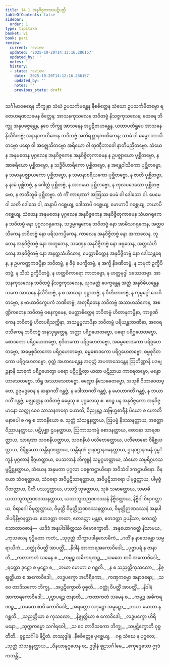 ```yaml
---
title: 14.1 အနုဝိဇ္ဇကဿပဋိပတ္တိ
tableOfContents: false
sidebar:
  order: 1
type: tipitaka
basket: vi
book: pari
review:
  current: review
  updated: '2025-10-20T14:12:16.286157'
  updated_by: ''
  notes: ''
  history:
  - state: review
    date: '2025-10-20T14:12:16.286157'
    updated_by: ''
    notes: ''
    previous_state: draft
---
```



<DynamicBreadcrumb />


<ReviewStatus review={frontmatter.review} showDetails={true} />

<HypothesisAnnotation frontmatter={frontmatter} />

<Division number="365" book="pari" e="ch" v="5" p="287">

<Paragraph number="1820" book="pari">
သင်္ဂါမာဝစရေန ဘိက္ခုနာ သံဃံ ဥပသင်္ကမန္တေန နီစစိတ္တေန သံဃော ဥပသင်္ကမိတဗ္ဗော ရဇောဟရဏသမေန စိတ္တေန; အာသနကုသလေန ဘဝိတဗ္ဗံ နိသဇ္ဇကုသလေန; ထေရေ ဘိက္ခူ အနုပခဇ္ဇန္တေန, နဝေ ဘိက္ခူ အာသနေန အပ္ပဋိဗာဟန္တေန, ယထာပတိရူပေ အာသနေ နိသီဒိတဗ္ဗံ; အနာနာကထိကေန ဘဝိတဗ္ဗံ အတိရစ္ဆာနကထိကေန; သာမံ ဝါ ဓမ္မော ဘာသိတဗ္ဗော ပရော ဝါ အဇ္ဈေသိတဗ္ဗော အရိယော ဝါ တုဏှီဘာဝေါ နာတိမညိတဗ္ဗော.
</Paragraph>

<Paragraph number="1821" book="pari">
သံဃေန အနုမတေန ပုဂ္ဂလေန အနုဝိဇ္ဇကေန အနုဝိဇ္ဇိတုကာမေန န ဥပဇ္ဈာယော ပုစ္ဆိတဗ္ဗော, န အာစရိယော ပုစ္ဆိတဗ္ဗော, န သဒ္ဓိဝိဟာရိကော ပုစ္ဆိတဗ္ဗော, န အန္တေဝါသိကော ပုစ္ဆိတဗ္ဗော, န သမာနုပဇ္ဈာယကော ပုစ္ဆိတဗ္ဗော, န သမာနာစရိယကော ပုစ္ဆိတဗ္ဗော, န ဇာတိ ပုစ္ဆိတဗ္ဗာ, န နာမံ ပုစ္ဆိတဗ္ဗံ, န ဂေါတ္တံ ပုစ္ဆိတဗ္ဗံ, န အာဂမော ပုစ္ဆိတဗ္ဗော, န ကုလပဒေသော ပုစ္ဆိတဗ္ဗော, န ဇာတိဘူမိ ပုစ္ဆိတဗ္ဗာ. တံ ကိံ ကာရဏာ? အတြဿ ပေမံ ဝါ ဒေါသော ဝါ. ပေမေ ဝါ သတိ ဒေါသေ ဝါ, ဆန္ဒာပိ ဂစ္ဆေယျ, ဒေါသာပိ ဂစ္ဆေယျ, မောဟာပိ ဂစ္ဆေယျ, ဘယာပိ ဂစ္ဆေယျ.
</Paragraph>

<Paragraph number="1822" book="pari">
သံဃေန အနုမတေန ပုဂ္ဂလေန အနုဝိဇ္ဇကေန အနုဝိဇ္ဇိတုကာမေန သံဃဂရုကေန ဘဝိတဗ္ဗံ နော ပုဂ္ဂလဂရုကေန, သဒ္ဓမ္မဂရုကေန ဘဝိတဗ္ဗံ နော အာမိသဂရုကေန, အတ္ထဝသိကေန ဘဝိတဗ္ဗံ နော ပရိသကပ္ပိကေန, ကာလေန အနုဝိဇ္ဇိတဗ္ဗံ နော အကာလေန, ဘူတေန အနုဝိဇ္ဇိတဗ္ဗံ နော အဘူတေန, သဏှေန အနုဝိဇ္ဇိတဗ္ဗံ နော ဖရုသေန, အတ္ထသံဟိတေန အနုဝိဇ္ဇိတဗ္ဗံ နော အနတ္ထသံဟိတေန, မေတ္တာစိတ္တေန အနုဝိဇ္ဇိတဗ္ဗံ နော ဒေါသန္တရေန, န ဥပကဏ္ဏကဇပ္ပိနာ ဘဝိတဗ္ဗံ, န ဇိမှံ ပေက္ခိတဗ္ဗံ, န အက္ခိ နိခဏိတဗ္ဗံ, န ဘမုကံ ဥက္ခိပိတဗ္ဗံ, န သီသံ ဥက္ခိပိတဗ္ဗံ, န ဟတ္ထဝိကာရော ကာတဗ္ဗော, န ဟတ္ထမုဒ္ဒါ ဒဿေတဗ္ဗာ.
</Paragraph>

<Paragraph number="1823" book="pari">
အာသနကုသလေန ဘဝိတဗ္ဗံ နိသဇ္ဇကုသလေန, ယုဂမတ္တံ ပေက္ခန္တေန အတ္ထံ အနုဝိဓိယန္တေန သကေ အာသနေ နိသီဒိတဗ္ဗံ, န စ အာသနာ ဝုဋ္ဌာတဗ္ဗံ, န ဝီတိဟာတဗ္ဗံ, န ကုမ္မဂ္ဂေါ သေဝိတဗ္ဗော, န ဗာဟာဝိက္ခေပကံ ဘဏိတဗ္ဗံ, အတုရိတေန ဘဝိတဗ္ဗံ အသာဟသိကေန, အစဏ္ဍိကတေန ဘဝိတဗ္ဗံ ဝစနက္ခမေန, မေတ္တာစိတ္တေန ဘဝိတဗ္ဗံ ဟိတာနုကမ္ပိနာ, ကာရုဏိကေန ဘဝိတဗ္ဗံ ဟိတပရိသက္ကိနာ, အသမ္ဖပ္ပလာပိနာ ဘဝိတဗ္ဗံ ပရိယန္တဘာဏိနာ, အဝေရဝသိကေန ဘဝိတဗ္ဗံ အနသုရုတ္တေန, အတ္တာ ပရိဂ္ဂဟေတဗ္ဗော, ပရော ပရိဂ္ဂဟေတဗ္ဗော, စောဒကော ပရိဂ္ဂဟေတဗ္ဗော, စုဒိတကော ပရိဂ္ဂဟေတဗ္ဗော, အဓမ္မစောဒကော ပရိဂ္ဂဟေတဗ္ဗော, အဓမ္မစုဒိတကော ပရိဂ္ဂဟေတဗ္ဗော, ဓမ္မစောဒကော ပရိဂ္ဂဟေတဗ္ဗော, ဓမ္မစုဒိတကော ပရိဂ္ဂဟေတဗ္ဗော, ဝုတ္တံ အဟာပေန္တေန အဝုတ္တံ အပကာသေန္တေန ဩတိဏ္ဏာနိ ပဒဗျဉ္ဇနာနိ သာဓုကံ ပရိဂ္ဂဟေတွာ ပရော ပဋိပုစ္ဆိတွာ ယထာ ပဋိညာယ ကာရေတဗ္ဗော, မန္ဒော ဟာသေတဗ္ဗော, ဘီရူ အဿာသေတဗ္ဗော, စဏ္ဍော နိသေဓေတဗ္ဗော, အသုစိ ဝိဘာဝေတဗ္ဗော, ဥဇုမဒ္ဒဝေန န ဆန္ဒာဂတိံ ဂန္တဗ္ဗံ, န ဒေါသာဂတိံ ဂန္တဗ္ဗံ, န မောဟာဂတိံ ဂန္တဗ္ဗံ, န ဘယာဂတိံ ဂန္တဗ္ဗံ, မဇ္ဈတ္တေန ဘဝိတဗ္ဗံ ဓမ္မေသု စ ပုဂ္ဂလေသု စ. ဧဝဉ္စ ပန အနုဝိဇ္ဇကော အနုဝိဇ္ဇမာနော သတ္ထု စေဝ သာသနကရော ဟောတိ, ဝိညူနဉ္စ သဗြဟ္မစာရီနံ ပိယော စ ဟောတိ မနာပေါ စ ဂရု စ ဘာဝနီယော စ.
</Paragraph>

</Division>
<Division number="366" book="pari" e="ch" v="5" p="288">

<Paragraph number="1824" book="pari">
သုတ္တံ သံသန္ဒနတ္ထာယ, ဩပမ္မံ နိဒဿနတ္ထာယ, အတ္ထော ဝိညာပနတ္ထာယ, ပဋိပုစ္ဆာ ဌပနတ္ထာယ, ဩကာသကမ္မံ စောဒနတ္ထာယ, စောဒနာ သာရဏတ္ထာယ, သာရဏာ သဝစနီယတ္ထာယ, သဝစနီယံ ပလိဗောဓတ္ထာယ, ပလိဗောဓော ဝိနိစ္ဆယတ္ထာယ, ဝိနိစ္ဆယော သန္တီရဏတ္ထာယ, သန္တီရဏံ ဌာနာဌာနဂမနတ္ထာယ, ဌာနာဌာနဂမနံ ဒုမ္မင်္ကူနံ ပုဂ္ဂလာနံ နိဂ္ဂဟတ္ထာယ, ပေသလာနံ ဘိက္ခူနံ သမ္ပဂ္ဂဟတ္ထာယ, သံဃော သမ္ပရိဂ္ဂဟသမ္ပဋိစ္ဆနတ္ထာယ, သံဃေန အနုမတာ ပုဂ္ဂလာ ပစ္စေကဋ္ဌာယိနော အဝိသံဝါဒကဋ္ဌာယိနော.
</Paragraph>

<Paragraph number="1825" book="pari">
ဝိနယော သံဝရတ္ထာယ, သံဝရော အဝိပ္ပဋိသာရတ္ထာယ, အဝိပ္ပဋိသာရော ပါမုဇ္ဇတ္ထာယ, ပါမုဇ္ဇံ ပီတတ္ထာယ, ပီတိ ပဿဒ္ဓတ္ထာယ, ပဿဒ္ဓိ သုခတ္ထာယ, သုခံ သမာဓတ္ထာယ, သမာဓိ ယထာဘူတဉာဏဒဿနတ္ထာယ, ယထာဘူတဉာဏဒဿနံ နိဗ္ဗိဒတ္ထာယ, နိဗ္ဗိဒါ ဝိရာဂတ္ထာယ, ဝိရာဂေါ ဝိမုတ္တတ္ထာယ, ဝိမုတ္တိ ဝိမုတ္တိဉာဏဒဿနတ္ထာယ, ဝိမုတ္တိဉာဏဒဿနံ အနုပါဒါပရိနိဗ္ဗာနတ္ထာယ. ဧတဒတ္ထာ ကထာ, ဧတဒတ္ထာ မန္တနာ, ဧတဒတ္ထာ ဥပနိသာ, ဧတဒတ္ထံ သောတာဝဓာနံ—  ယဒိဒံ အနုပါဒါစိတ္တဿ ဝိမောက္ခောတိ.
</Paragraph>

</Division>
<Division number="367" book="pari" e="ch" v="5" p="289">

<Paragraph number="1826" type="verses" book="pari">
_အနုယောဂဝတ္တံ နိသာမယ,_  
_ကုသလေန ဗုဒ္ဓိမတာ ကတံ;_  
_သုဝုတ္တံ သိက္ခာပဒါနုလောမိကံ,_  
_ဂတိံ န နာသေန္တော သမ္ပရာယိကံ._  

</Paragraph>

<Paragraph number="1827" type="verses" book="pari">
_ဝတ္ထုံ ဝိပတ္တိံ အာပတ္တိံ,_  
_နိဒါနံ အာကာရအကောဝိဒေါ;_  
_ပုဗ္ဗာပရံ န ဇာနာတိ,_  
_ကတာကတံ သမေန စ._  

</Paragraph>

<Paragraph number="1828" type="verses" book="pari">
_ကမ္မဉ္စ အဓိကရဏဉ္စ,_  
_သမထေ စာပိ အကောဝိဒေါ;_  
_ရတ္တော ဒုဋ္ဌော စ မူဠှော စ,_  
_ဘယာ မောဟာ စ ဂစ္ဆတိ._  

</Paragraph>

<Paragraph number="1829" type="verses" book="pari">
_န စ သညတ္တိကုသလော,_  
_နိဇ္ဈတ္တိယာ စ အကောဝိဒေါ;_  
_လဒ္ဓပက္ခော အဟိရိကော,_  
_ကဏှကမ္မော အနာဒရော;_  
_သ ဝေ တာဒိသကော ဘိက္ခု,_  
_အပ္ပဋိက္ခောတိ ဝုစ္စတိ._  

</Paragraph>

<Paragraph number="1830" type="verses" book="pari">
_ဝတ္ထုံ ဝိပတ္တိံ အာပတ္တိံ,_  
_နိဒါနံ အာကာရကောဝိဒေါ;_  
_ပုဗ္ဗာပရဉ္စ ဇာနာတိ,_  
_ကတာကတံ သမေန စ._  

</Paragraph>

<Paragraph number="1831" type="verses" book="pari">
_ကမ္မဉ္စ အဓိကရဏဉ္စ,_  
_သမထေ စာပိ ကောဝိဒေါ;_  
_အရတ္တော အဒုဋ္ဌော အမူဠှော,_  
_ဘယာ မောဟာ န ဂစ္ဆတိ._  

</Paragraph>

<Paragraph number="1832" type="verses" book="pari">
_သညတ္တိယာ စ ကုသလော,_  
_နိဇ္ဈတ္တိယာ စ ကောဝိဒေါ;_  
_လဒ္ဓပက္ခော ဟိရိမနော,_  
_သုက္ကကမ္မော သဂါရဝေါ;_  
_သ ဝေ တာဒိသကော ဘိက္ခု,_  
_သပ္ပဋိက္ခောတိ ဝုစ္စတီတိ._  


</Paragraph>
</Division>

<Paragraph number="1833" type="center" book="pari">
စူဠသင်္ဂါမံ နိဋ္ဌိတံ.



</Paragraph>

<Paragraph number="1834" type="center" book="pari">
တဿုဒ္ဒါနံ


</Paragraph>

<Paragraph number="1835" type="verses" book="pari">
_နီစစိတ္တေန ပုစ္ဆေယျ,_  
_ဂရု သံဃေ န ပုဂ္ဂလေ;_  
_သုတ္တံ သံသန္ဒနတ္ထာယ,_  
_ဝိနယာနုဂ္ဂဟေန စ;_  
ဥဒ္ဒါနံ စူဠသင်္ဂါမေ,_  
_ဧကုဒ္ဒေသော ဣဒံ ကတန္တိ._
</Paragraph>